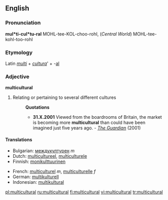 ==English==

===Pronunciation===
'''mul*ti-cul*tu-ral'''
MOHL-tee-KOL-choo-rohl, (''Central World'') MOHL-tee-kohl-too-rohl

===Etymology===
Latin ''[[multi]]'' + ''[[cultura]]''' + -[[al]]

===Adjective===
'''multicultural'''

# Relating or pertaining to several different cultures
#:'''Quotations'''
#:*'''31.X.2001''' Viewed from the boardrooms of Britain, the market is becoming more '''multicultural''' than could have been imagined just five years ago. - ''[http://www.guardian.co.uk/racism/Story/0,2763,583454,00.html The Guardian]'' (2001)

====Translations====
{{top}}
*Bulgarian: [[междукултурен]] ''m''
*Dutch: [[multicultureel]], [[multiculturele]]
*Finnish: [[monikulttuurinen]]
{{mid}}
*French: [[multiculturel]] ''m'', [[multiculturelle]] ''f''
*German: [[multikulturell]]
*Indonesian: [[multikultural]]
{{bottom}}

[[pl:multicultural]]
[[ru:multicultural]]
[[fi:multicultural]]
[[vi:multicultural]]
[[tr:multicultural]]